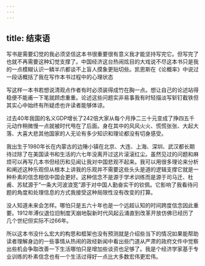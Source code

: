 ```yaml
---
---
---
```

title: 结束语
---




写书是需要幻觉的我必须坚信这本书很重要很有意义我才能坚持写完它。但写完了也就不再需要这种幻觉支撑了。中国经济这台热闹炫目的大戏说不尽这本书只是我的一点模糊认识一鳞半爪都谈不上盲人摸象更贴切些。凯恩斯在《论概率》中说过一段话概括了我在写作本书过程中的心理状态

写这样一本书若想说清观点作者有时必须装得成竹在胸一点。想让自己的论述站得稳便不能甫一下笔就顾虑重重。论述这些问题实非易事我有时轻描淡写斩钉截铁但其实心中始终有所疑虑也许读者能够体谅。



过去40年我国的名义GDP增长了242倍大家从每个月挣二三十元变成了挣四五千元动作稍微慢一点就被时代甩在了后面。身在其中的风风火火、慌慌张张、大起大落、大喜大悲其他国家的人无论有多少知识和理论都没有切身感受。

我出生于1980年长在内蒙古的边陲小镇在北京、大连、上海、深圳、武汉都长期待过除了在美国读书和生活的六七年没离开过这片滚滚红尘。虽然见过的问题和麻烦可以再写几本书但经历和见闻让我对中国悲观不起来。我可以用很多理论来分析和阐述这种乐观但从根本上讲我的乐观并不需要这些头头是道的逻辑支撑它就是一种朴素的信念相信中国会更好。这种信念不是源于学术训练而是源于司马迁、杜甫、苏轼源于“一条大河波浪宽”源于对中国人勤奋实干的钦佩。它影响了我看待问题的角度和处理信息的方式我接受这种局限性没有改变的打算。

没人知道未来会怎样。哪怕只是五六十年也是一个远超认知的时间跨度信念因此重要。1912年溥仪退位旧制度天崩地裂新时代风起云涌直到改革开放仿佛已经历了几个世纪但实际不过66年。

所以这本书没什么宏大的构思和框架也没有预测就是介绍些当下的情况如果能帮助读者理解身边的一些事情从热闹的政经新闻中看出些门道从严肃的政府文件中觉察出些机会争取改善一下生活哪怕只是增加些谈资也足够了。我是个经济学家基于专业训练的朴素信念也有一个生活过得好一点比大多数宏伟更宏伟。